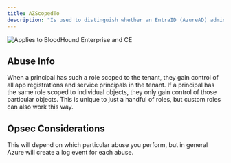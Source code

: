 ---
title: AZScopedTo
description: "Is used to distinguish whether an EntraID (AzureAD) admin role such as Application Administrator or Cloud Application Administrator is scoped to the tenant or to a particular app registration or service principal."
---

<img noZoom src="/assets/enterprise-AND-community-edition-pill-tag.svg" alt="Applies to BloodHound Enterprise and CE"/>


## Abuse Info

When a principal has such a role scoped to the tenant, they gain control of all app registrations and service principals in the tenant. If a principal has the same role scoped to individual objects, they only gain control of those particular objects. This is unique to just a handful of roles, but custom roles can also work this way.

## Opsec Considerations

This will depend on which particular abuse you perform, but in general Azure will create a log event for each abuse.
